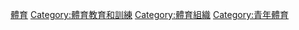 [[Category:学校类型|體育]]
[[Category:體育教育和訓練|Category:體育教育和訓練]]
[[Category:體育組織|Category:體育組織]]
[[Category:青年體育|Category:青年體育]]